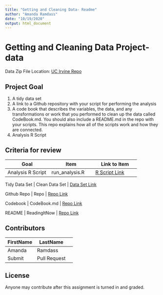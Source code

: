 ---
title: "Getting and Cleaning Data- Readme"
author: "Amanda Ramdass"
date: "10/19/2020"
output: html_document
---
# Getting and Cleaning Data Project- data
Data Zip File Location: [UC Irvine Repo](https://d396qusza40orc.cloudfront.net/getdata%2Fprojectfiles%2FUCI%20HAR%20Dataset.zip "Clicking will download the data")

## Project Goal
1. A tidy data set 
2. A link to a Github repository with your script for performing the analysis 
3. A code book that describes the variables, the data, and any transformations or work that you performed to clean up the data called CodeBook.md. You should also include a README.md in the repo with your scripts. This repo explains how all of the scripts work and how they are connected.
4. Analysis R Script

## Criteria for review

Goal | Item | Link to Item
--- | --- | ---
Analysis R Script |  run_analysis.R |  [R Script Link](https://github.com/AmandaCRamdass/Getting-and-Cleaning-Data-Project/blob/main/run_analysis.R "run_analysis.R")

Tidy Data Set |  Clean Data Set |  [Data Set Link](https://github.com/AmandaCRamdass/Getting-and-Cleaning-Data-Project/blob/main/tidydata.txt "tidyData.txt")

Github Repo | Repo |  [Repo Link](https://github.com/AmandaCRamdass/Getting-and-Cleaning-Data-Project "Click to go to Repo")

Codebook | CodeBook.md |  [Repo Link](https://github.com/AmandaCRamdass/Getting-and-Cleaning-Data-Project/blob/main/CodeBook.md "CodeBook.md")

README | ReadingItNow |  [Repo Link](https://github.com/AmandaCRamdass/Getting-and-Cleaning-Data-Project/blob/main/README.md "README.md")

## Contributors

FirstName | LastName 
--- | --- | ---
Amanda |  Ramdass 
Submit |  Pull Request 

## License

Anyone may contribute after this assignment is turned in and graded. 



